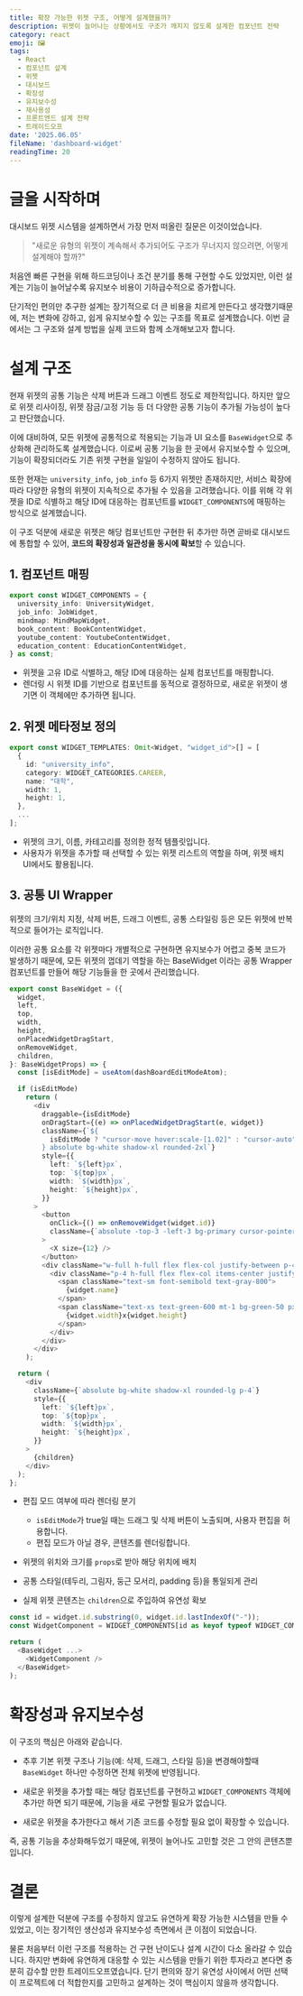 ```yaml
---
title: 확장 가능한 위젯 구조, 어떻게 설계했을까?
description: 위젯이 늘어나는 상황에서도 구조가 깨지지 않도록 설계한 컴포넌트 전략
category: react
emoji: 🖼️
tags:
  - React
  - 컴포넌트 섶계
  - 위젯
  - 대시보드
  - 확장성
  - 유지보수성
  - 재사용성
  - 프론트엔드 설계 전략
  - 트레이드오프
date: '2025.06.05'
fileName: 'dashboard-widget'
readingTime: 20
---
```


# 글을 시작하며

대시보드 위젯 시스템을 설계하면서 가장 먼저 떠올린 질문은 이것이었습니다.

> "새로운 유형의 위젯이 계속해서 추가되어도 구조가 무너지지 않으려면, 어떻게 설계해야 할까?"

처음엔 빠른 구현을 위해 하드코딩이나 조건 분기를 통해 구현할 수도 있었지만, 이런 설계는 기능이 늘어날수록 유지보수 비용이 기하급수적으로 증가합니다.

단기적인 편의만 추구한 설계는 장기적으로 더 큰 비용을 치르게 만든다고 생각했기때문에, 저는 변화에 강하고, 쉽게 유지보수할 수 있는 구조를 목표로 설계했습니다.
이번 글에서는 그 구조와 설계 방법을 실제 코드와 함께 소개해보고자 합니다.

# 설계 구조

현재 위젯의 공통 기능은 삭제 버튼과 드래그 이벤트 정도로 제한적입니다. 하지만 앞으로 위젯 리사이징, 위젯 잠금/고정 기능 등 더 다양한 공통 기능이 추가될 가능성이 높다고 판단했습니다.

이에 대비하여, 모든 위젯에 공통적으로 적용되는 기능과 UI 요소를 `BaseWidget`으로 추상화해 관리하도록 설계했습니다. 이로써 공통 기능을 한 곳에서 유지보수할 수 있으며, 기능이 확장되더라도 기존 위젯 구현을 일일이 수정하지 않아도 됩니다.

또한 현재는 `university_info`, `job_info` 등 6가지 위젯만 존재하지만, 서비스 확장에 따라 다양한 유형의 위젯이 지속적으로 추가될 수 있음을 고려했습니다. 이를 위해 각 위젯을 ID로 식별하고 해당 ID에 대응하는 컴포넌트를 `WIDGET_COMPONENTS`에 매핑하는 방식으로 설계했습니다.

이 구조 덕분에 새로운 위젯은 해당 컴포넌트만 구현한 뒤 추가만 하면 곧바로 대시보드에 통합할 수 있어, **코드의 확장성과 일관성을 동시에 확보**할 수 있습니다.

## 1. 컴포넌트 매핑

```typescript
export const WIDGET_COMPONENTS = {
  university_info: UniversityWidget,
  job_info: JobWidget,
  mindmap: MindMapWidget,
  book_content: BookContentWidget,
  youtube_content: YoutubeContentWidget,
  education_content: EducationContentWidget,
} as const;
```

- 위젯을 고유 ID로 식별하고, 해당 ID에 대응하는 실제 컴포넌트를 매핑합니다.
- 렌더링 시 위젯 ID를 기반으로 컴포넌트를 동적으로 결정하므로, 새로운 위젯이 생기면 이 객체에만 추가하면 됩니다.

## 2. 위젯 메타정보 정의

```typescript
export const WIDGET_TEMPLATES: Omit<Widget, "widget_id">[] = [
  {
    id: "university_info",
    category: WIDGET_CATEGORIES.CAREER,
    name: "대학",
    width: 1,
    height: 1,
  },
  ...
];
```

- 위젯의 크기, 이름, 카테고리를 정의한 정적 템플릿입니다.
- 사용자가 위젯을 추가할 때 선택할 수 있는 위젯 리스트의 역할을 하며, 위젯 배치 UI에서도 활용됩니다.

## 3. 공통 UI Wrapper

위젯의 크기/위치 지정, 삭제 버튼, 드래그 이벤트, 공통 스타일링 등은 모든 위젯에 반복적으로 들어가는 로직입니다.

이러한 공통 요소를 각 위젯마다 개별적으로 구현하면 유지보수가 어렵고 중복 코드가 발생하기 때문에, 모든 위젯의 껍데기 역할을 하는 BaseWidget 이라는 공통 Wrapper 컴포넌트를 만들어 해당 기능들을 한 곳에서 관리했습니다.

```typescript
export const BaseWidget = ({
  widget,
  left,
  top,
  width,
  height,
  onPlacedWidgetDragStart,
  onRemoveWidget,
  children,
}: BaseWidgetProps) => {
  const [isEditMode] = useAtom(dashBoardEditModeAtom);

  if (isEditMode)
    return (
      <div
        draggable={isEditMode}
        onDragStart={(e) => onPlacedWidgetDragStart(e, widget)}
        className={`${
          isEditMode ? "cursor-move hover:scale-[1.02]" : "cursor-auto"
        } absolute bg-white shadow-xl rounded-2xl`}
        style={{
          left: `${left}px`,
          top: `${top}px`,
          width: `${width}px`,
          height: `${height}px`,
        }}
      >
        <button
          onClick={() => onRemoveWidget(widget.id)}
          className={`absolute -top-3 -left-3 bg-primary cursor-pointer text-white rounded-full w-6 h-6 flex items-center justify-center  z-10 shadow-md`}
        >
          <X size={12} />
        </button>
        <div className="w-full h-full flex flex-col justify-between p-4">
          <div className="p-4 h-full flex flex-col items-center justify-center gap-2">
            <span className="text-sm font-semibold text-gray-800">
              {widget.name}
            </span>
            <span className="text-xs text-green-600 mt-1 bg-green-50 px-2 py-1 rounded-full">
              {widget.width}x{widget.height}
            </span>
          </div>
        </div>
      </div>
    );

  return (
    <div
      className={`absolute bg-white shadow-xl rounded-lg p-4`}
      style={{
        left: `${left}px`,
        top: `${top}px`,
        width: `${width}px`,
        height: `${height}px`,
      }}
    >
      {children}
    </div>
  );
};
```

- 편집 모드 여부에 따라 렌더링 분기

  - `isEditMode`가 true일 때는 드래그 및 삭제 버튼이 노출되며, 사용자 편집을 허용합니다.
  - 편집 모드가 아닐 경우, 콘텐츠를 렌더링합니다.

- 위젯의 위치와 크기를 `props`로 받아 해당 위치에 배치

- 공통 스타일(테두리, 그림자, 둥근 모서리, padding 등)을 통일되게 관리

- 실제 위젯 콘텐츠는 `children`으로 주입하여 유연성 확보

```typescript
const id = widget.id.substring(0, widget.id.lastIndexOf("-"));
const WidgetComponent = WIDGET_COMPONENTS[id as keyof typeof WIDGET_COMPONENTS];

return (
  <BaseWidget ...>
    <WidgetComponent />
  </BaseWidget>
);
```

# 확장성과 유지보수성

이 구조의 핵심은 아래와 같습니다.

- 추후 기본 위젯 구조나 기능(예: 삭제, 드래그, 스타일 등)을 변경해야할때 `BaseWidget` 하나만 수정하면 전체 위젯에 반영됩니다.

- 새로운 위젯을 추가할 때는 해당 컴포넌트를 구현하고 `WIDGET_COMPONENTS` 객체에 추가만 하면 되기 때문에, 기능을 새로 구현할 필요가 없습니다.

- 새로운 위젯을 추가한다고 해서 기존 코드를 수정할 필요 없이 확장할 수 있습니다.

즉, 공통 기능을 추상화해두었기 때문에, 위젯이 늘어나도 고민할 것은 그 안의 콘텐츠뿐입니다.

# 결론

이렇게 설계한 덕분에 구조를 수정하지 않고도 유연하게 확장 가능한 시스템을 만들 수 있었고, 이는 장기적인 생산성과 유지보수성 측면에서 큰 이점이 되었습니다.

물론 처음부터 이런 구조를 적용하는 건 구현 난이도나 설계 시간이 다소 올라갈 수 있습니다.
하지만 변화에 유연하게 대응할 수 있는 시스템을 만들기 위한 투자라고 본다면 충분히 감수할 만한 트레이드오프였습니다.
단기 편의와 장기 유연성 사이에서 어떤 선택이 프로젝트에 더 적합한지를 고민하고 설계하는 것이 핵심이지 않을까 생각합니다.

